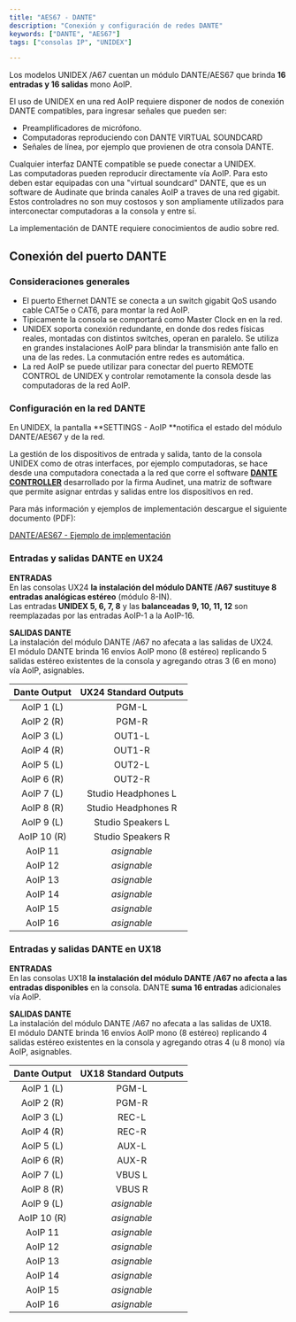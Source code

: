 ```yaml
---
title: "AES67 - DANTE"
description: "Conexión y configuración de redes DANTE"
keywords: ["DANTE", "AES67"]
tags: ["consolas IP", "UNIDEX"]

---
```


Los modelos UNIDEX /A67 cuentan un módulo DANTE/AES67 que brinda **16 entradas y 16 salidas** mono AoIP.

El uso de UNIDEX en una red AoIP requiere disponer de nodos de conexión DANTE compatibles, para ingresar señales que pueden ser:

- Preamplificadores de micrófono.
- Computadoras reproduciendo con DANTE VIRTUAL SOUNDCARD
- Señales de línea, por ejemplo que provienen de otra consola DANTE. 

Cualquier interfaz DANTE compatible se puede conectar a UNIDEX. \
Las computadoras pueden reproducir directamente vía AoIP. Para esto deben estar equipadas con una "virtual soundcard" DANTE, que es un software de Audinate que brinda canales AoIP a traves de una red gigabit. Estos controladres no son muy costosos y son ampliamente utilizados para interconectar computadoras a la consola y entre sí.

<Warning>
  La implementación de DANTE requiere conocimientos de audio sobre red.
</Warning>

## Conexión del puerto DANTE 

### Consideraciones generales

- El puerto Ethernet DANTE se conecta a un switch gigabit QoS usando cable CAT5e o CAT6, para montar la red AoIP.
- Tipicamente la consola se comportará como Master Clock en en la red. 
- UNIDEX soporta conexión redundante, en donde dos redes físicas reales, montadas con distintos switches, operan en paralelo. Se utiliza en grandes instalaciones AoIP para blindar la transmisión ante fallo en una de las redes. La conmutación entre redes es automática. 
- La red AoIP se puede utilizar para conectar del puerto REMOTE CONTROL de UNIDEX y controlar remotamente la consola desde las computadoras de la red AoIP. 

### Configuración en la red DANTE

En UNIDEX, la pantalla **SETTINGS - AoIP **notifica el estado del módulo DANTE/AES67 y de la red.

La gestión de los dispositivos de entrada y salida, tanto de la consola UNIDEX como de otras interfaces, por ejemplo computadoras, se hace desde una computadora conectada a la red que corre el software [**DANTE CONTROLLER**](https://www.getdante.com/products/software-essentials/dante-controller/) desarrollado por la firma Audinet, una matriz de software que permite asignar entrdas y salidas entre los dispositivos en red.  

Para más información y ejemplos de implementación descargue el siguiente documento (PDF):

[DANTE/AES67 - Ejemplo de implementación](http://www.solidynepro.com/descargas/productos/UNIDEX_UX24-A67_Dante_ESP.pdf)

### Entradas y salidas DANTE en UX24

**ENTRADAS**\
En las consolas UX24 **la instalación del módulo DANTE /A67 sustituye 8 entradas analógicas estéreo** (módulo 8-IN). \
Las entradas **UNIDEX 5, 6, 7, 8** y las **balanceadas 9, 10, 11, 12** son reemplazadas por las entradas AoIP-1 a la AoIP-16.

**SALIDAS DANTE**\
La instalación del módulo DANTE /A67 no afecata a las salidas de UX24. \
El módulo DANTE brinda 16 envíos AoIP mono (8 estéreo) replicando 5 salidas estéreo existentes de la consola y agregando otras 3 (6 en mono) vía AoIP, asignables.

| **Dante Output** | UX24 **Standard Outputs** |
| :--------------: | :-----------------------: |
| AoIP 1 (L)       | PGM-L                     |
| AoIP 2 (R)       | PGM-R                     |
| AoIP 3 (L)       | OUT1-L                    |
| AoIP 4 (R)       | OUT1-R                    |
| AoIP 5 (L)       | OUT2-L                    |
| AoIP 6 (R)       | OUT2-R                    |
| AoIP 7 (L)       | Studio Headphones L       |
| AoIP 8 (R)       | Studio Headphones R       |
| AoIP 9 (L)       | Studio Speakers L         |
| AoIP 10 (R)      | Studio Speakers R         |
| AoIP 11          | _asignable_               |
| AoIP 12          | _asignable_               |
| AoIP 13          | _asignable_               |
| AoIP 14          | _asignable_               |
| AoIP 15          | _asignable_               |
| AoIP 16          | _asignable_               |

### Entradas y salidas DANTE en UX18

**ENTRADAS**\
En las consolas UX18 **la instalación del módulo DANTE /A67 no afecta a las entradas disponibles** en la consola.  DANTE **suma 16 entradas** adicionales vía AoIP.

**SALIDAS DANTE**\
La instalación del módulo DANTE /A67 no afecata a las salidas de UX18. \
El módulo DANTE brinda 16 envíos AoIP mono (8 estéreo) replicando 4 salidas estéreo existentes en la consola y agregando otras 4 (u 8 mono) vía AoIP, asignables.

| **Dante Output** | UX18 **Standard Outputs** |
| :--------------: | :-----------------------: |
| AoIP 1 (L)       | PGM-L                     |
| AoIP 2 (R)       | PGM-R                     |
| AoIP 3 (L)       | REC-L                     |
| AoIP 4 (R)       | REC-R                     |
| AoIP 5 (L)       | AUX-L                     |
| AoIP 6 (R)       | AUX-R                     |
| AoIP 7 (L)       | VBUS L                    |
| AoIP 8 (R)       | VBUS R                    |
| AoIP 9 (L)       | _asignable_               |
| AoIP 10 (R)      | _asignable_               |
| AoIP 11          | _asignable_               |
| AoIP 12          | _asignable_               |
| AoIP 13          | _asignable_               |
| AoIP 14          | _asignable_               |
| AoIP 15          | _asignable_               |
| AoIP 16          | _asignable_               |